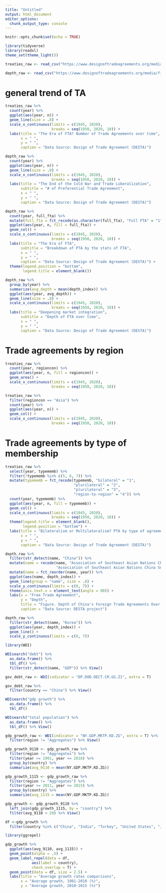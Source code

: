 ```yaml
---
title: "Untitled"
output: html_document
editor_options: 
  chunk_output_type: console
---
```


```r
knitr::opts_chunk$set(echo = TRUE)
```

```r
library(tidyverse)
library(readxl)
theme_set(theme_light())

treaties_raw <- read_csv("https://www.designoftradeagreements.org/media/filer_public/c9/bb/c9bba276-512f-4dac-aa1e-685915aebd3d/list_of_treaties_01_05.csv") %>% mutate(typememb = as.factor(typememb))

depth_raw <- read_csv("https://www.designoftradeagreements.org/media/filer_public/e3/1b/e31bf71e-8141-4f71-a3dc-499756b1bb04/depth_version_01_05.csv")
```

# general trend of TA
```r
treaties_raw %>% 
  count(year) %>% 
  ggplot(aes(year, n)) +
  geom_line(size = .8) +
  scale_x_continuous(limits = c(1945, 2020), 
                     breaks = seq(1950, 2020, 10)) +
  labs(title = "The Era of FTA? Number of Trade Agreements over time", 
       x = " ", 
       y = " ", 
       caption = "Data Source: Design of Trade Agreement (DESTA)")

depth_raw %>% 
  count(year) %>% 
  ggplot(aes(year, n)) +
  geom_line(size = .8) +
  scale_x_continuous(limits = c(1945, 2020), 
                     breaks = seq(1950, 2020, 10)) +
  labs(title = "The End of the Cold War and Trade Liberalization", 
       subtitle = "# of Preferential Trade Agreement", 
       x = " ", 
       y = " ", 
       caption = "Data Source: Design of Trade Agreement (DESTA)")

depth_raw %>% 
  count(year, full_fta) %>% 
  mutate(full_fta = fct_recode(as.character(full_fta), "Full FTA" = "1", "Partial FTA" = "0")) %>% 
  ggplot(aes(year, n, fill = full_fta)) +
  geom_col() +
  scale_x_continuous(limits = c(1945, 2020), 
                     breaks = seq(1950, 2020, 10)) +
  labs(title = "The Era of FTA", 
       subtitle = "Breakdown of PTA by the stats of FTA", 
       x = " ", 
       y = " ", 
       caption = "Data Source: Design of Trade Agreement (DESTA)") +
  theme(legend.position = "bottom", 
        legend.title = element_blank())

depth_raw %>% 
  group_by(year) %>% 
  summarize(avg_depth = mean(depth_index)) %>% 
  ggplot(aes(year, avg_depth)) +
  geom_line(size = .8) +
  scale_x_continuous(limits = c(1945, 2020), 
                     breaks = seq(1950, 2020, 10)) +
  labs(title = "Deepening market integration",
       subtitle = "Depth of FTA over time",
       x = " ", 
       y = " ", 
       caption = "Data Source: Design of Trade Agreement (DESTA)")
```
# Trade agreements by region

```r
treaties_raw %>% 
  count(year, regioncon) %>% 
  ggplot(aes(year, n, fill = regioncon)) +
  geom_area() +
  scale_x_continuous(limits = c(1945, 2020), 
                     breaks = seq(1950, 2020, 10))

treaties_raw %>% 
  filter(regioncon == "Asia") %>% 
  count(year) %>% 
  ggplot(aes(year, n)) +
  geom_col() +
  scale_x_continuous(limits = c(1945, 2020), 
                     breaks = seq(1950, 2020, 10))
```

# Trade agreements by type of membership

```r
treaties_raw %>% 
  select(year, typememb) %>% 
  filter(!typememb %in% c(5, 6, 7)) %>%
  mutate(typememb = fct_recode(typememb, "bilateral" = "1", 
                               "plurilateral" = "2", 
                               "plurilateral" = "3", 
                               "region-to-region" = "4")) %>% 
  count(year, typememb) %>% 
  ggplot(aes(year, n, fill = typememb)) +
  geom_col() +
  scale_x_continuous(limits = c(1945, 2020), 
                     breaks = seq(1950, 2020, 10)) +
  theme(legend.title = element_blank(), 
        legend.position = "bottom") +
  labs(title = "Bilateralism or Multilateralism? PTA by type of agreements over time", 
       x = " ", 
       y = " ", 
       caption = "Data Source: Design of Trade Agreement (DESTA)")
```


```r
depth_raw %>% 
  filter(str_detect(name, "China")) %>% 
  mutate(name = recode(name, "Association of Southeast Asian Nations China" = "ASEAN-China", 
                       "Association of Southeast Asian Nations China Services" = "ASEAN-China (services)")) %>% 
  mutate(name = fct_reorder(name, year)) %>% 
  ggplot(aes(name, depth_index)) +
  geom_line(group = "name", size = .8) +
  scale_y_continuous(limits = c(0, 7)) +
  theme(axis.text.x = element_text(angle = 90)) +
  labs(x = "Free Trade Agreement",
       y = "Depth",
       title = "Figure. Depth of China's Foreign Trade Agreements Over Time", 
       caption = "Data Source: DESTA project")

depth_raw %>% 
  filter(str_detect(name, "Korea")) %>% 
  ggplot(aes(year, depth_index)) +
  geom_line() +
  scale_y_continuous(limits = c(0, 7))
```

```r
library(WDI)

WDIsearch("debt") %>% 
  as.data.frame() %>% 
  tbl_df() %>% 
  filter(str_detect(name, "GDP")) %>% View()

gov_debt_raw <- WDI(indicator = "DP.DOD.DECT.CR.GG.Z1", extra = T) 

gov_debt_raw %>% 
  filter(country == "China") %>% View()
```

```r
WDIsearch("gdp growth") %>% 
  as.data.frame() %>% 
  tbl_df() 

WDIsearch("total population") %>% 
  as.data.frame() %>% 
  tbl_df() %>% View()

gdp_growth_raw <- WDI(indicator = "NY.GDP.MKTP.KD.ZG", extra = T) %>% 
  filter(region != "Aggregates") %>% View()

gdp_growth_9110 <- gdp_growth_raw %>% 
  filter(region != "Aggregates") %>% 
  filter(year >= 1991, year <= 2010) %>% 
  group_by(country) %>% 
  summarize(avg_9110 = mean(NY.GDP.MKTP.KD.ZG))

gdp_growth_1115 <- gdp_growth_raw %>% 
  filter(region != "Aggregates") %>% 
  filter(year >= 2011, year <= 2015) %>% 
  group_by(country) %>% 
  summarize(avg_1115 = mean(NY.GDP.MKTP.KD.ZG))

gdp_growth <- gdp_growth_9110 %>% 
  left_join(gdp_growth_1115, by = "country") %>% 
  filter(avg_9110 < 20) %>% View()

df <-gdp_growth %>% 
  filter(country %in% c("China", "India", "Turkey", "United States", "Japan", "Korea, Rep.", "Brazil", "Russian Federation", "South Africa"))

library(ggrepel)

gdp_growth %>% 
  ggplot(aes(avg_9110, avg_1115)) +
  geom_point(alpha = .5) + 
  geom_label_repel(data = df, 
            aes(label = country), 
            check_overlap = T) +
  geom_point(data = df, size = 2.5) +
  labs(title = "Average growth rates comparisons", 
       x = "Average growth, 1991-2010 (%)", 
       y = "Average growth, 2010-2015 (%)")
```

